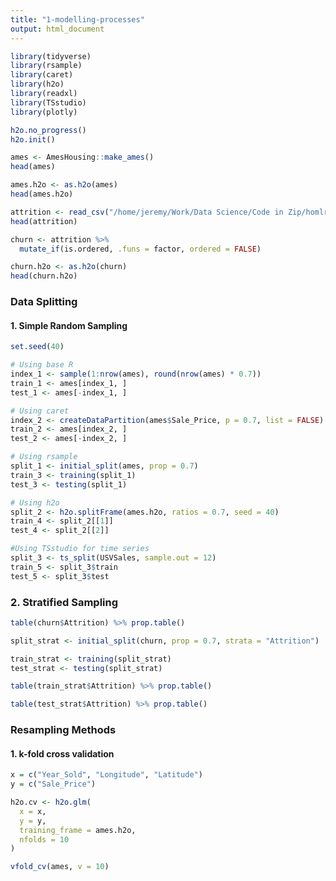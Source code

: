 ```yaml
---
title: "1-modelling-processes"
output: html_document
---
```


```r
library(tidyverse)
library(rsample)
library(caret)
library(h2o)
library(readxl)
library(TSstudio)
library(plotly)

h2o.no_progress()
h2o.init()
```

```r
ames <- AmesHousing::make_ames()
head(ames)
```

```r
ames.h2o <- as.h2o(ames)
head(ames.h2o)
```

```r
attrition <- read_csv("/home/jeremy/Work/Data Science/Code in Zip/homlr-master/data/attrition.csv")
head(attrition)
```

```r
churn <- attrition %>%
  mutate_if(is.ordered, .funs = factor, ordered = FALSE)

churn.h2o <- as.h2o(churn)
head(churn.h2o)
```

### Data Splitting

#### 1. Simple Random Sampling

```r
set.seed(40)

# Using base R
index_1 <- sample(1:nrow(ames), round(nrow(ames) * 0.7))
train_1 <- ames[index_1, ]
test_1 <- ames[-index_1, ]

# Using caret
index_2 <- createDataPartition(ames$Sale_Price, p = 0.7, list = FALSE)
train_2 <- ames[index_2, ]
test_2 <- ames[-index_2, ]

# Using rsample
split_1 <- initial_split(ames, prop = 0.7)
train_3 <- training(split_1)
test_3 <- testing(split_1)

# Using h2o
split_2 <- h2o.splitFrame(ames.h2o, ratios = 0.7, seed = 40)
train_4 <- split_2[[1]]
test_4 <- split_2[[2]]

#Using TSstudio for time series
split_3 <- ts_split(USVSales, sample.out = 12)
train_5 <- split_3$train
test_5 <- split_3$test
```

### 2. Stratified Sampling

```r
table(churn$Attrition) %>% prop.table()
```

```r
split_strat <- initial_split(churn, prop = 0.7, strata = "Attrition")

train_strat <- training(split_strat)
test_strat <- testing(split_strat)

table(train_strat$Attrition) %>% prop.table()
```

```r
table(test_strat$Attrition) %>% prop.table()
```

### Resampling Methods

#### 1. k-fold cross validation

```r
x = c("Year_Sold", "Longitude", "Latitude")
y = c("Sale_Price")
```

```r
h2o.cv <- h2o.glm(
  x = x,
  y = y,
  training_frame = ames.h2o,
  nfolds = 10
)
```

```r
vfold_cv(ames, v = 10)
```
